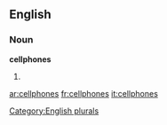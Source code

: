 
==English==

===Noun===
'''cellphones'''

# {{plural of|[[cellphone]]}}

[[Category:English plurals]]

[[ar:cellphones]]
[[fr:cellphones]]
[[it:cellphones]]